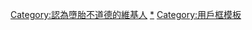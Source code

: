 {{Userbox
|border-c=#c02020
|border-s=1
|id-c=
|id-fc=
|id-s=14
|id=墮胎 NO
|info-c=
|info-fc=black
|info-s=10
|info=這個用戶認為'''[[墮胎]]'''不道德。
}}
<includeonly>[[Category:認為墮胎不道德的維基人]]</includeonly>
<noinclude>[[Category:認為墮胎不道德的維基人|*]]
[[Category:用戶框模板]]</noinclude>